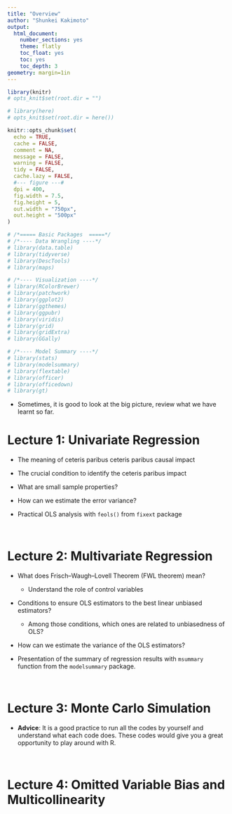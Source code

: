 ```yaml
---
title: "Overview"
author: "Shunkei Kakimoto"
output:
  html_document:
    number_sections: yes
    theme: flatly
    toc_float: yes
    toc: yes
    toc_depth: 3
geometry: margin=1in
---
```


```r
library(knitr)
# opts_knit$set(root.dir = "")

# library(here)
# opts_knit$set(root.dir = here())

knitr::opts_chunk$set(
  echo = TRUE,
  cache = FALSE,
  comment = NA,
  message = FALSE,
  warning = FALSE,
  tidy = FALSE,
  cache.lazy = FALSE,
  #--- figure ---#
  dpi = 400,
  fig.width = 7.5,
  fig.height = 5,
  out.width = "750px",
  out.height = "500px"
)

# /*===== Basic Packages  =====*/
# /*---- Data Wrangling ----*/
# library(data.table)
# library(tidyverse)
# library(DescTools)
# library(maps)

# /*---- Visualization ----*/
# library(RColorBrewer)
# library(patchwork)
# library(ggplot2)
# library(ggthemes)
# library(ggpubr)
# library(viridis)
# library(grid)
# library(gridExtra)
# library(GGally)

# /*---- Model Summary ----*/
# library(stats)
# library(modelsummary)
# library(flextable)
# library(officer)
# library(officedown)
# library(gt)
```

+ Sometimes, it is good to look at the big picture, review what we have learnt so far.

# Lecture 1: Univariate Regression
+ The meaning of ceteris paribus ceteris paribus causal impact
+ The crucial condition to identify the ceteris paribus impact
+ What are small sample properties?
+ How can we estimate the error variance?

+ Practical OLS analysis with `feols()` from `fixext` package

<br>

# Lecture 2: Multivariate Regression
+ What does Frisch–Waugh–Lovell Theorem (FWL theorem) mean?
	* Understand the role of control variables
+ Conditions to ensure OLS estimators to the best linear unbiased estimators?
	* Among those conditions, which ones are related to unbiasedness of OLS?
+ How can we estimate the variance of the OLS estimators?

+ Presentation of the summary of regression results with `msummary` function from the `modelsummary` package.

<br>

# Lecture 3: Monte Carlo Simulation
+ **Advice**: It is a good practice to run all the codes by yourself and understand what each code does. These codes would give you a great opportunity to play around with R. 

<br>

# Lecture 4: Omitted Variable Bias and Multicollinearity




